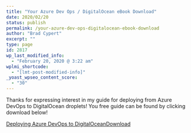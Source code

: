 ```yaml
---
title: "Your Azure Dev Ops / DigitalOcean eBook Download"
date: 2020/02/20
status: publish
permalink: /your-azure-dev-ops-digitalocean-ebook-download
author: "Brad Cypert"
excerpt: ""
type: page
id: 2817
wp_last_modified_info:
  - "February 20, 2020 @ 3:22 am"
wplmi_shortcode:
  - "[lmt-post-modified-info]"
_yoast_wpseo_content_score:
  - "30"
---
```


Thanks for expressing interest in my guide for deploying from Azure DevOps to DigitalOcean droplets! You free guide can be found by clicking download below!

[Deploying Azure DevOps to DigitalOcean](./post_images/DeployingAzureDevOpstoDigitalOcean_3374.pdf)[Download](./post_images/DeployingAzureDevOpstoDigitalOcean_3374.pdf)
